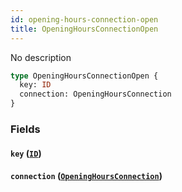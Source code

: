 ```yaml
---
id: opening-hours-connection-open
title: OpeningHoursConnectionOpen
---
```


No description

```graphql
type OpeningHoursConnectionOpen {
  key: ID
  connection: OpeningHoursConnection
}
```

### Fields

#### `key` ([`ID`](/v1/scalars/id))

#### `connection` ([`OpeningHoursConnection`](/v1/objects/opening-hours-connection))

